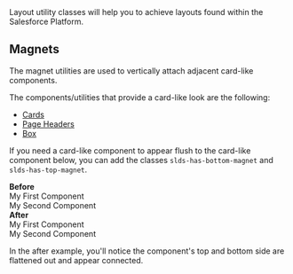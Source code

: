 
<div className="lead">
  Layout utility classes will help you to achieve layouts found within the Salesforce Platform.
</div>

## Magnets

The magnet utilities are used to vertically attach adjacent card-like components.

The components/utilities that provide a card-like look are the following:

* [Cards](/components/cards/)
* [Page Headers](/components/page-headers)
* [Box](/utilities/box)

If you need a card-like component to appear flush to the card-like component below, you can add the classes  `slds-has-bottom-magnet` and `slds-has-top-magnet`.

<div className="slds-grid slds-grid_pull-padded">
  <div className="slds-col slds-p-horizontal_medium">
    <strong>Before</strong>
    <CodeView>
      <div className="slds-card">
        <div className="slds-p-around_medium">My First Component</div>
      </div>
      <div className="slds-card">
        <div className="slds-p-around_medium">My Second Component</div>
      </div>
    </CodeView>
  </div>
  <div className="slds-col slds-p-horizontal_medium">
    <strong>After</strong>
    <CodeView>
      <div className="slds-card slds-has-bottom-magnet">
        <div className="slds-p-around_medium">My First Component</div>
      </div>
      <div className="slds-card slds-has-top-magnet">
        <div className="slds-p-around_medium">My Second Component</div>
      </div>
    </CodeView>
  </div>
</div>

In the after example, you'll notice the component's top and bottom side are flattened out and appear connected.
